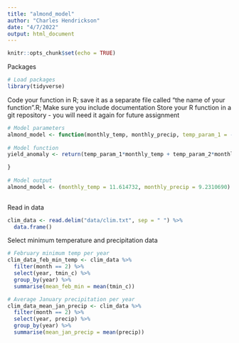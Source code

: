 ---
title: "almond_model"
author: "Charles Hendrickson"
date: "4/7/2022"
output: html_document
---

```{r setup, include=FALSE}
knitr::opts_chunk$set(echo = TRUE)
```


Packages
```{r}
# Load packages
library(tidyverse)
```



Code your function in R; save it as a separate file called “the name of your function”.R; Make sure you include documentation Store your R function in a git repository - you will need it again for future assignment
```{r}
# Model parameters 
almond_model <- function(monthly_temp, monthly_precip, temp_param_1 = -0.015, temp_param_2 = -0.0046, precip_param_1 = -0.07, precip_param_2 = 0.0043, constant = 0.28) {
  
# Model function
yield_anomaly <- return(temp_param_1*monthly_temp + temp_param_2*monthly_temp^2 + precip_param_1*monthly_precip + precip_param_2*monthly_precip^2 + constant)

}
  
# Model output
almond_model <- (monthly_temp = 11.614732, monthly_precip = 9.2310690)
  
```


Read in data 
```{r}
clim_data <- read.delim("data/clim.txt", sep = " ") %>% 
  data.frame()
```

Select minimum temperature and precipitation data
```{r}
# February minimum temp per year
clim_data_feb_min_temp <- clim_data %>% 
  filter(month == 2) %>% 
  select(year, tmin_c) %>% 
  group_by(year) %>%
  summarise(mean_feb_min = mean(tmin_c))

# Average January precipitation per year 
clim_data_mean_jan_precip <- clim_data %>% 
  filter(month == 2) %>% 
  select(year, precip) %>%
  group_by(year) %>% 
  summarise(mean_jan_precip = mean(precip))

  
```











